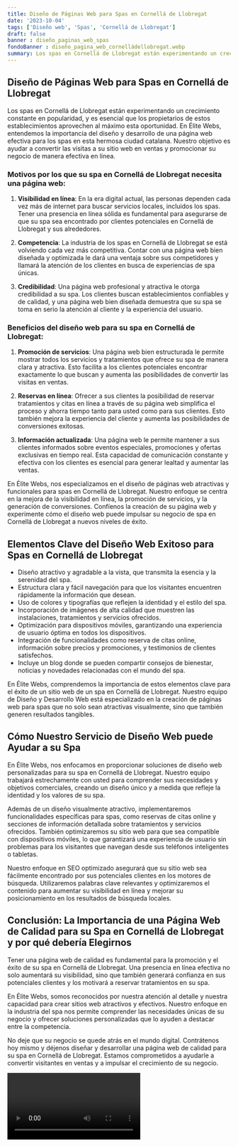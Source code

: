 ```yaml
---
title: Diseño de Páginas Web para Spas en Cornellá de Llobregat
date: '2023-10-04'
tags: ['Diseño web', 'Spas', 'Cornellá de Llobregat']
draft: false
banner : diseño_paginas_web_spas
fondoBanner : diseño_pagina_web_cornelládellobregat.webp
summary: Los spas en Cornellá de Llobregat están experimentando un crecimiento constante en popularidad, y es esencial que los propietarios de estos establecimientos aprovechen al máximo esta oportunidad. En Élite Webs, entendemos la importancia del diseño y desarrollo de una página web efectiva para los spas en esta hermosa ciudad catalana. Nuestro objetivo es ayudar a convertir las visitas a su sitio web en ventas y promocionar su negocio de manera efectiva en línea.
---
```


## Diseño de Páginas Web para Spas en Cornellá de Llobregat

Los spas en Cornellá de Llobregat están experimentando un crecimiento constante en popularidad, y es esencial que los propietarios de estos establecimientos aprovechen al máximo esta oportunidad. En Élite Webs, entendemos la importancia del diseño y desarrollo de una página web efectiva para los spas en esta hermosa ciudad catalana. Nuestro objetivo es ayudar a convertir las visitas a su sitio web en ventas y promocionar su negocio de manera efectiva en línea.

### Motivos por los que su spa en Cornellá de Llobregat necesita una página web:

1. **Visibilidad en línea**: En la era digital actual, las personas dependen cada vez más de internet para buscar servicios locales, incluidos los spas. Tener una presencia en línea sólida es fundamental para asegurarse de que su spa sea encontrado por clientes potenciales en Cornellá de Llobregat y sus alrededores.

2. **Competencia**: La industria de los spas en Cornellá de Llobregat se está volviendo cada vez más competitiva. Contar con una página web bien diseñada y optimizada le dará una ventaja sobre sus competidores y llamará la atención de los clientes en busca de experiencias de spa únicas.

3. **Credibilidad**: Una página web profesional y atractiva le otorga credibilidad a su spa. Los clientes buscan establecimientos confiables y de calidad, y una página web bien diseñada demuestra que su spa se toma en serio la atención al cliente y la experiencia del usuario.

### Beneficios del diseño web para su spa en Cornellá de Llobregat:

1. **Promoción de servicios**: Una página web bien estructurada le permite mostrar todos los servicios y tratamientos que ofrece su spa de manera clara y atractiva. Esto facilita a los clientes potenciales encontrar exactamente lo que buscan y aumenta las posibilidades de convertir las visitas en ventas.

2. **Reservas en línea**: Ofrecer a sus clientes la posibilidad de reservar tratamientos y citas en línea a través de su página web simplifica el proceso y ahorra tiempo tanto para usted como para sus clientes. Esto también mejora la experiencia del cliente y aumenta las posibilidades de conversiones exitosas.

3. **Información actualizada**: Una página web le permite mantener a sus clientes informados sobre eventos especiales, promociones y ofertas exclusivas en tiempo real. Esta capacidad de comunicación constante y efectiva con los clientes es esencial para generar lealtad y aumentar las ventas.

En Élite Webs, nos especializamos en el diseño de páginas web atractivas y funcionales para spas en Cornellá de Llobregat. Nuestro enfoque se centra en la mejora de la visibilidad en línea, la promoción de servicios, y la generación de conversiones. Confíenos la creación de su página web y experimente cómo el diseño web puede impulsar su negocio de spa en Cornellá de Llobregat a nuevos niveles de éxito.

<GifSeo />

<Cta />

## Elementos Clave del Diseño Web Exitoso para Spas en Cornellá de Llobregat

- Diseño atractivo y agradable a la vista, que transmita la esencia y la serenidad del spa.
- Estructura clara y fácil navegación para que los visitantes encuentren rápidamente la información que desean.
- Uso de colores y tipografías que reflejen la identidad y el estilo del spa.
- Incorporación de imágenes de alta calidad que muestren las instalaciones, tratamientos y servicios ofrecidos.
- Optimización para dispositivos móviles, garantizando una experiencia de usuario óptima en todos los dispositivos.
- Integración de funcionalidades como reserva de citas online, información sobre precios y promociones, y testimonios de clientes satisfechos.
- Incluye un blog donde se pueden compartir consejos de bienestar, noticias y novedades relacionadas con el mundo del spa.

En Élite Webs, comprendemos la importancia de estos elementos clave para el éxito de un sitio web de un spa en Cornellá de Llobregat. Nuestro equipo de Diseño y Desarrollo Web está especializado en la creación de páginas web para spas que no solo sean atractivas visualmente, sino que también generen resultados tangibles.

## Cómo Nuestro Servicio de Diseño Web puede Ayudar a su Spa

En Élite Webs, nos enfocamos en proporcionar soluciones de diseño web personalizadas para su spa en Cornellá de Llobregat. Nuestro equipo trabajará estrechamente con usted para comprender sus necesidades y objetivos comerciales, creando un diseño único y a medida que refleje la identidad y los valores de su spa.

Además de un diseño visualmente atractivo, implementaremos funcionalidades específicas para spas, como reservas de citas online y secciones de información detallada sobre tratamientos y servicios ofrecidos. También optimizaremos su sitio web para que sea compatible con dispositivos móviles, lo que garantizará una experiencia de usuario sin problemas para los visitantes que navegan desde sus teléfonos inteligentes o tabletas.

Nuestro enfoque en SEO optimizado asegurará que su sitio web sea fácilmente encontrado por sus potenciales clientes en los motores de búsqueda. Utilizaremos palabras clave relevantes y optimizaremos el contenido para aumentar su visibilidad en línea y mejorar su posicionamiento en los resultados de búsqueda locales.

## Conclusión: La Importancia de una Página Web de Calidad para su Spa en Cornellá de Llobregat y por qué debería Elegirnos

Tener una página web de calidad es fundamental para la promoción y el éxito de su spa en Cornellá de Llobregat. Una presencia en línea efectiva no solo aumentará su visibilidad, sino que también generará confianza en sus potenciales clientes y los motivará a reservar tratamientos en su spa.

En Élite Webs, somos reconocidos por nuestra atención al detalle y nuestra capacidad para crear sitios web atractivos y efectivos. Nuestro enfoque en la industria del spa nos permite comprender las necesidades únicas de su negocio y ofrecer soluciones personalizadas que lo ayuden a destacar entre la competencia.

No deje que su negocio se quede atrás en el mundo digital. Contrátenos hoy mismo y déjenos diseñar y desarrollar una página web de calidad para su spa en Cornellá de Llobregat. Estamos comprometidos a ayudarle a convertir visitantes en ventas y a impulsar el crecimiento de su negocio.

<Video />

<CtaBot job='Spas' city='Cornellá de Llobregat'/>

<Gmaps query='Cornellá de Llobregat+españa+maps' />